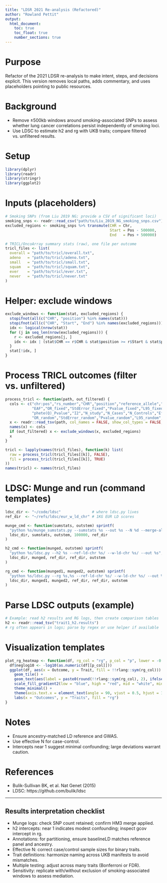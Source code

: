 ```yaml
---
title: "LDSR 2021 Re-analysis (Refactored)"
author: "Rowland Pettit"
output:
  html_document:
    toc: true
    toc_float: true
    number_sections: true
---
```


# Purpose
Refactor of the 2021 LDSR re-analysis to make intent, steps, and decisions explicit. This version removes local paths, adds commentary, and uses placeholders pointing to public resources.

# Background
- Remove ±500kb windows around smoking-associated SNPs to assess whether lung cancer correlations persist independently of smoking loci.
- Use LDSC to estimate h2 and rg with UKB traits; compare filtered vs. unfiltered results.

# Setup
```r
library(dplyr)
library(readr)
library(stringr)
library(ggplot2)
```

# Inputs (placeholders)
```r
# Smoking SNPs (from Liu 2019 NG; provide a CSV of significant loci)
smoking_snps <- readr::read_csv("path/to/Liu_2019_NG_smoking_snps.csv")
excluded_regions <- smoking_snps %>% transmute(CHR = Chr,
                                               Start = Pos - 500000,
                                               End   = Pos + 500000)

# TRICL/OncoArray summary stats (raw), one file per outcome
tricl_files <- list(
  overall = "path/to/tricl/overall.txt",
  adeno   = "path/to/tricl/adeno.txt",
  small   = "path/to/tricl/small.txt",
  squam   = "path/to/tricl/squam.txt",
  ever    = "path/to/tricl/ever.txt",
  never   = "path/to/tricl/never.txt"
)
```

# Helper: exclude windows
```r
exclude_windows <- function(stat, excluded_regions) {
  stopifnot(all(c("CHR", "position") %in% names(stat)))
  stopifnot(all(c("CHR", "Start", "End") %in% names(excluded_regions)))
  idx <- logical(nrow(stat))
  for (j in seq_len(nrow(excluded_regions))) {
    r <- excluded_regions[j, ]
    idx <- idx | (stat$CHR == r$CHR & stat$position >= r$Start & stat$position <= r$End)
  }
  stat[!idx, ]
}
```

# Process TRICL outcomes (filter vs. unfiltered)
```r
process_tricl <- function(path, out_filtered) {
  cols <- c("chr:pos","rs_number","CHR","position","reference_allele","effect_allele",
            "EAF","OR_fixed","StdError_fixed","Pvalue_fixed","L95_fixed","U95_fixed",
            "phete(Q)_Pvalue","I2","N_study","N_Cases","N_Controls","Effects",
            "OR_random","StdError_random","Pvalue_random","L95_random","U95_random")
  x <- readr::read_tsv(path, col_names = FALSE, show_col_types = FALSE, progress = FALSE, skip = 1)
  names(x) <- cols
  if (out_filtered) x <- exclude_windows(x, excluded_regions)
  x
}

tricl <- lapply(names(tricl_files), function(k) list(
  raw = process_tricl(tricl_files[[k]], FALSE),
  fil = process_tricl(tricl_files[[k]], TRUE)
))
names(tricl) <- names(tricl_files)
```

# LDSC: Munge and run (command templates)
```r
ldsc_dir <- "~/code/ldsc"              # where ldsc.py lives
ref_dir  <- "~/refs/ldsc/eur_w_ld_chr" # 1KG EUR LD scores

munge_cmd <- function(sumstats, outstem) sprintf(
  "python %s/munge_sumstats.py --sumstats %s --out %s --N %d --merge-alleles %s/w_hm3.snplist",
  ldsc_dir, sumstats, outstem, 100000, ref_dir
)

h2_cmd <- function(munged, outstem) sprintf(
  "python %s/ldsc.py --h2 %s --ref-ld-chr %s/ --w-ld-chr %s/ --out %s",
  ldsc_dir, munged, ref_dir, ref_dir, outstem
)

rg_cmd <- function(munged1, munged2, outstem) sprintf(
  "python %s/ldsc.py --rg %s,%s --ref-ld-chr %s/ --w-ld-chr %s/ --out %s",
  ldsc_dir, munged1, munged2, ref_dir, ref_dir, outstem
)
```

# Parse LDSC outputs (example)
```r
# Example: read h2 results and RG logs, then create comparison tables
h2 <- readr::read_tsv("trait1_h2.results")
# rg often appears in logs; parse by regex or use helper if available
```

# Visualization templates
```r
plot_rg_heatmap <- function(df, rg_col = "rg", p_col = "p", lower = -0.8, upper = 0.8) {
  df$neglog10 <- -log10(as.numeric(df[[p_col]]))
  ggplot(df, aes(x = Outcome, y = Trait, fill = !!rlang::sym(rg_col))) +
    geom_tile() +
    geom_text(aes(label = paste0(round(!!rlang::sym(rg_col), 2), ifelse(df$neglog10 > 5, " *", ""))), size = 3) +
    scale_fill_gradient2(low = "blue", high = "red", mid = "white", midpoint = 0, limits = c(lower, upper)) +
    theme_minimal() +
    theme(axis.text.x = element_text(angle = 90, vjust = 0.5, hjust = 1)) +
    labs(x = "Outcomes", y = "Traits", fill = "rg")
}
```

# Notes
- Ensure ancestry-matched LD reference and GWAS.
- Use effective N for case-control.
- Intercepts near 1 suggest minimal confounding; large deviations warrant caution.

# References
- Bulik-Sullivan BK, et al. Nat Genet (2015)
- LDSC: https://github.com/bulik/ldsc

---

## Results interpretation checklist
- Munge logs: check SNP count retained; confirm HM3 merge applied.
- h2 intercepts: near 1 indicates modest confounding; inspect gcov intercept in rg.
- Annotations: for partitioning, ensure baselineLD matches reference panel and ancestry.
- Effective N: correct case/control sample sizes for binary traits.
- Trait definitions: harmonize naming across UKB manifests to avoid mismatches.
- Multiple testing: adjust across many traits (Bonferroni or FDR).
- Sensitivity: replicate with/without exclusion of smoking-associated windows to assess mediation.
